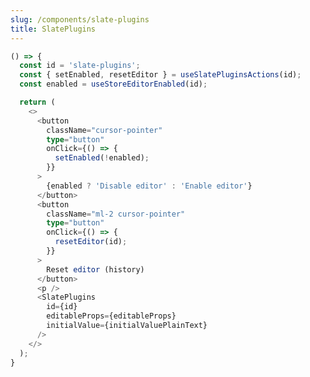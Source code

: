 ```yaml
---
slug: /components/slate-plugins
title: SlatePlugins
---
```


```ts live
() => {
  const id = 'slate-plugins';
  const { setEnabled, resetEditor } = useSlatePluginsActions(id);
  const enabled = useStoreEditorEnabled(id);

  return (
    <>
      <button
        className="cursor-pointer"
        type="button"
        onClick={() => {
          setEnabled(!enabled);
        }}
      >
        {enabled ? 'Disable editor' : 'Enable editor'}
      </button>
      <button
        className="ml-2 cursor-pointer"
        type="button"
        onClick={() => {
          resetEditor(id);
        }}
      >
        Reset editor (history)
      </button>
      <p />
      <SlatePlugins
        id={id}
        editableProps={editableProps}
        initialValue={initialValuePlainText}
      />
    </>
  );
}
```